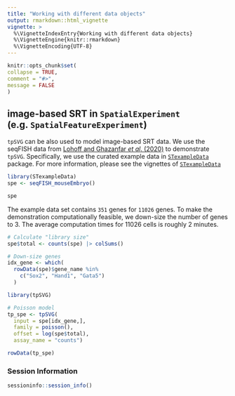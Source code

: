 ```yaml
---
title: "Working with different data objects"
output: rmarkdown::html_vignette
vignette: >
  %\VignetteIndexEntry{Working with different data objects}
  %\VignetteEngine{knitr::rmarkdown}
  %\VignetteEncoding{UTF-8}
---
```

  
```r
knitr::opts_chunk$set(
collapse = TRUE,
comment = "#>",
message = FALSE
)
```

## image-based SRT in `SpatialExperiment` (e.g. `SpatialFeatureExperiment`)
`tpSVG` can be also used to model image-based SRT data. We use
the seqFISH data from [Lohoff and Ghazanfar _et al_. (2020)](https://www.nature.com/articles/s41587-021-01006-2) to demonstrate `tpSVG`. Specifically, we use the curated example data in [`STexampleData`](https://bioconductor.org/packages/release/data/experiment/html/STexampleData.html) package. For more information, please see the vignettes of [`STexampleData`](https://bioconductor.org/packages/release/data/experiment/vignettes/STexampleData/inst/doc/STexampleData_overview.html)

```r
library(STexampleData)
spe <- seqFISH_mouseEmbryo()

spe
```

The example data set contains `351` genes for `11026` genes. To make the
demonstration computationally feasible, we down-size the number of genes to 3. 
The average computation times for 11026 cells is roughly 2 minutes.


```r
# Calculate "library size"
spe$total <- counts(spe) |> colSums()

# Down-size genes
idx_gene <- which(
  rowData(spe)$gene_name %in%
    c("Sox2", "Hand1", "Gata5")
  )

library(tpSVG)

# Poisson model
tp_spe <- tpSVG(
  input = spe[idx_gene,],
  family = poisson(),
  offset = log(spe$total),
  assay_name = "counts")

rowData(tp_spe)
```

### Session Information
```r
sessioninfo::session_info()
```
